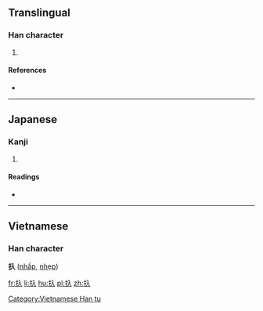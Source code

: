 ==Translingual==

===Han character===
{{Han char|rn=64|rad=手|as=02|sn=5|four=|canj=手人 (QO), X手人 (XQO)}}

# {{defn|Han|sort=手02}}

====References====
* {{Han ref|kx=0417.131|dkj=11788|dj=0764.060|hdz=31827.041|uh=6256|ud=25174}}

----

==Japanese==

===Kanji===
{{ja-kanji|grade=|rs=手02}}

# {{defn|lang=ja|sort=手02}}

====Readings====
* {{ja-readings|on=|kun=[[はめる]] (hameru), [[しぼる]] (shiboru)}}

----

==Vietnamese==
===Han character===
'''扖''' ([[nhấp]], [[nhẹp]])

[[Category:Vietnamese Han tu]]

[[fr:扖]]
[[li:扖]]
[[hu:扖]]
[[pl:扖]]
[[zh:扖]]